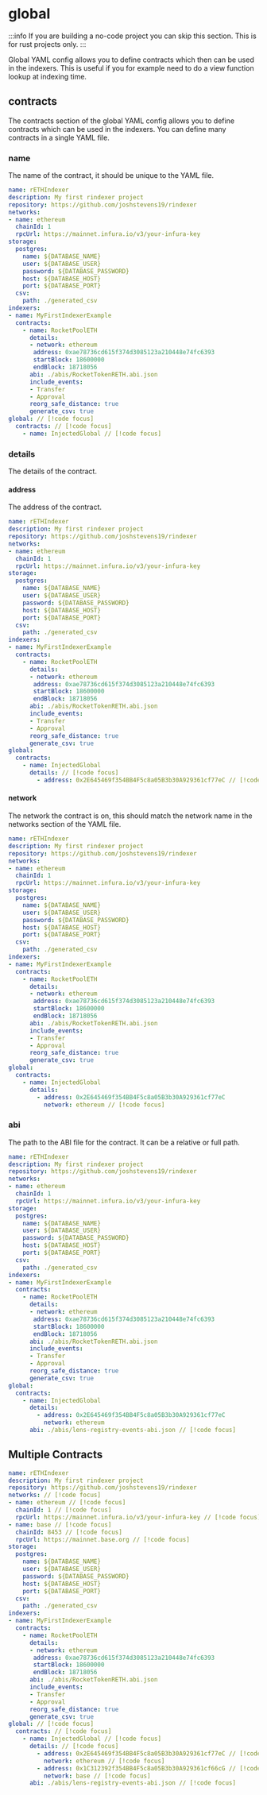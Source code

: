 # global

:::info
If you are building a no-code project you can skip this section. This is for rust projects only.
:::

Global YAML config allows you to define contracts which then can be used in the indexers.
This is useful if you for example need to do a view function lookup at indexing time.

## contracts

The contracts section of the global YAML config allows you to define contracts which can be used in the indexers.
You can define many contracts in a single YAML file.

### name

The name of the contract, it should be unique to the YAML file.

```yaml [rindexer.yaml]
name: rETHIndexer
description: My first rindexer project
repository: https://github.com/joshstevens19/rindexer
networks:
- name: ethereum
  chainId: 1
  rpcUrl: https://mainnet.infura.io/v3/your-infura-key
storage:
  postgres:
    name: ${DATABASE_NAME}
    user: ${DATABASE_USER}
    password: ${DATABASE_PASSWORD}
    host: ${DATABASE_HOST}
    port: ${DATABASE_PORT}
  csv:
    path: ./generated_csv
indexers:
- name: MyFirstIndexerExample
  contracts:
    - name: RocketPoolETH
      details:
      - network: ethereum
       address: 0xae78736cd615f374d3085123a210448e74fc6393
       startBlock: 18600000
       endBlock: 18718056
      abi: ./abis/RocketTokenRETH.abi.json
      include_events:
      - Transfer
      - Approval
      reorg_safe_distance: true
      generate_csv: true
global: // [!code focus]
  contracts: // [!code focus]
    - name: InjectedGlobal // [!code focus]
```

### details

The details of the contract.

#### address

The address of the contract.

```yaml [rindexer.yaml]
name: rETHIndexer
description: My first rindexer project
repository: https://github.com/joshstevens19/rindexer
networks:
- name: ethereum
  chainId: 1
  rpcUrl: https://mainnet.infura.io/v3/your-infura-key
storage:
  postgres:
    name: ${DATABASE_NAME}
    user: ${DATABASE_USER}
    password: ${DATABASE_PASSWORD}
    host: ${DATABASE_HOST}
    port: ${DATABASE_PORT}
  csv:
    path: ./generated_csv
indexers:
- name: MyFirstIndexerExample
  contracts:
    - name: RocketPoolETH
      details:
      - network: ethereum
       address: 0xae78736cd615f374d3085123a210448e74fc6393
       startBlock: 18600000
       endBlock: 18718056
      abi: ./abis/RocketTokenRETH.abi.json
      include_events:
      - Transfer
      - Approval
      reorg_safe_distance: true
      generate_csv: true
global:
  contracts:
    - name: InjectedGlobal
      details: // [!code focus]
        - address: 0x2E645469f354BB4F5c8a05B3b30A929361cf77eC // [!code focus]
```

#### network

The network the contract is on, this should match the network name in the networks section of the YAML file.

```yaml [rindexer.yaml]
name: rETHIndexer
description: My first rindexer project
repository: https://github.com/joshstevens19/rindexer
networks:
- name: ethereum
  chainId: 1
  rpcUrl: https://mainnet.infura.io/v3/your-infura-key
storage:
  postgres:
    name: ${DATABASE_NAME}
    user: ${DATABASE_USER}
    password: ${DATABASE_PASSWORD}
    host: ${DATABASE_HOST}
    port: ${DATABASE_PORT}
  csv:
    path: ./generated_csv
indexers:
- name: MyFirstIndexerExample
  contracts:
    - name: RocketPoolETH
      details:
      - network: ethereum
       address: 0xae78736cd615f374d3085123a210448e74fc6393
       startBlock: 18600000
       endBlock: 18718056
      abi: ./abis/RocketTokenRETH.abi.json
      include_events:
      - Transfer
      - Approval
      reorg_safe_distance: true
      generate_csv: true
global:
  contracts:
    - name: InjectedGlobal
      details:
        - address: 0x2E645469f354BB4F5c8a05B3b30A929361cf77eC
          network: ethereum // [!code focus]
```

### abi

The path to the ABI file for the contract. It can be a relative or full path.

```yaml [rindexer.yaml]
name: rETHIndexer
description: My first rindexer project
repository: https://github.com/joshstevens19/rindexer
networks:
- name: ethereum
  chainId: 1
  rpcUrl: https://mainnet.infura.io/v3/your-infura-key
storage:
  postgres:
    name: ${DATABASE_NAME}
    user: ${DATABASE_USER}
    password: ${DATABASE_PASSWORD}
    host: ${DATABASE_HOST}
    port: ${DATABASE_PORT}
  csv:
    path: ./generated_csv
indexers:
- name: MyFirstIndexerExample
  contracts:
    - name: RocketPoolETH
      details:
      - network: ethereum
       address: 0xae78736cd615f374d3085123a210448e74fc6393
       startBlock: 18600000
       endBlock: 18718056
      abi: ./abis/RocketTokenRETH.abi.json
      include_events:
      - Transfer
      - Approval
      reorg_safe_distance: true
      generate_csv: true
global:
  contracts:
    - name: InjectedGlobal
      details:
        - address: 0x2E645469f354BB4F5c8a05B3b30A929361cf77eC
          network: ethereum
      abi: ./abis/lens-registry-events-abi.json // [!code focus]
```

## Multiple Contracts

```yaml [rindexer.yaml]
name: rETHIndexer
description: My first rindexer project
repository: https://github.com/joshstevens19/rindexer
networks: // [!code focus]
- name: ethereum // [!code focus]
  chainId: 1 // [!code focus]
  rpcUrl: https://mainnet.infura.io/v3/your-infura-key // [!code focus]
- name: base // [!code focus]
  chainId: 8453 // [!code focus]
  rpcUrl: https://mainnet.base.org // [!code focus]
storage:
  postgres:
    name: ${DATABASE_NAME}
    user: ${DATABASE_USER}
    password: ${DATABASE_PASSWORD}
    host: ${DATABASE_HOST}
    port: ${DATABASE_PORT}
  csv:
    path: ./generated_csv
indexers:
- name: MyFirstIndexerExample
  contracts:
    - name: RocketPoolETH
      details:
      - network: ethereum
       address: 0xae78736cd615f374d3085123a210448e74fc6393
       startBlock: 18600000
       endBlock: 18718056
      abi: ./abis/RocketTokenRETH.abi.json
      include_events:
      - Transfer
      - Approval
      reorg_safe_distance: true
      generate_csv: true
global: // [!code focus]
  contracts: // [!code focus]
    - name: InjectedGlobal // [!code focus]
      details: // [!code focus]
        - address: 0x2E645469f354BB4F5c8a05B3b30A929361cf77eC // [!code focus]
          network: ethereum // [!code focus]
        - address: 0x1C312392f354BB4F5c8a05B3b30A929361cf66cG // [!code focus]
          network: base // [!code focus]
      abi: ./abis/lens-registry-events-abi.json // [!code focus]
```

